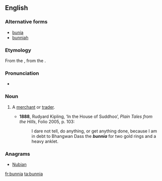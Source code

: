 ==English==

===Alternative forms===
* [[bunia]]
* [[bunniah]]

===Etymology===
From the {{etyl|hi|en}} {{m|hi||}}, from the {{etyl|gu|en}} {{m|gu||}}.

===Pronunciation===
* {{IPA|/ˈbʌnjə/|lang=en}}

===Noun===
{{en-noun}}

# {{context|India|lang=en}} A [[merchant]] or [[trader]].
#* '''1888''', Rudyard Kipling, ‘In the House of Suddhoo’, ''Plain Tales from the Hills'', Folio 2005, p. 103:
#*: I dare not tell, do anything, or get anything done, because I am in debt to Bhangwan Dass the '''''bunnia''''' for two gold rings and a heavy anklet.

===Anagrams===
* [[Nubian#English|Nubian]]

[[fr:bunnia]]
[[ta:bunnia]]